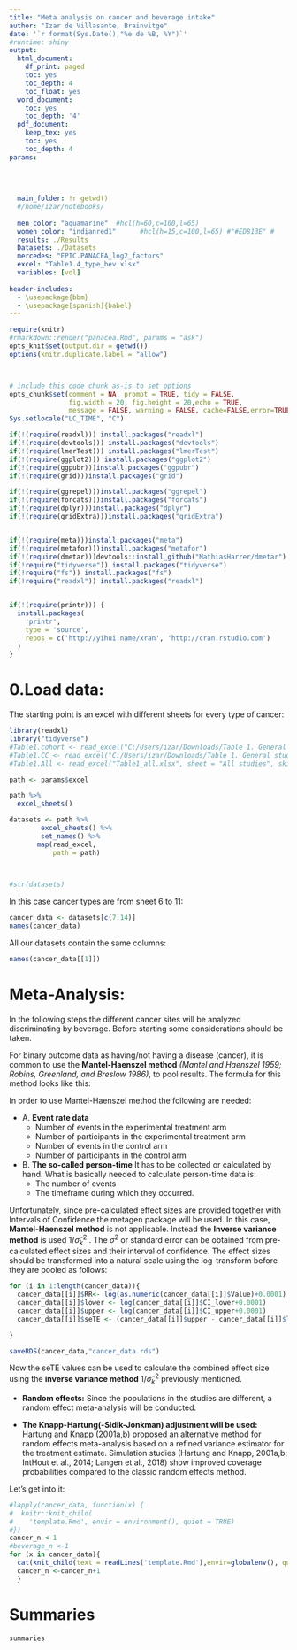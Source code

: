 ```yaml
---
title: "Meta analysis on cancer and beverage intake"
author: "Izar de Villasante, Brainvitge"
date: '`r format(Sys.Date(),"%e de %B, %Y")`'
#runtime: shiny
output:
  html_document:
    df_print: paged
    toc: yes
    toc_depth: 4
    toc_float: yes
  word_document:
    toc: yes
    toc_depth: '4'
  pdf_document:
    keep_tex: yes
    toc: yes
    toc_depth: 4
params:
  
  
  
  
  main_folder: !r getwd()
  #/home/izar/notebooks/
  
  men_color: "aquamarine"  #hcl(h=60,c=100,l=65) 
  women_color: "indianred1"      #hcl(h=15,c=100,l=65) #"#ED813E" # 
  results: ./Results
  Datasets: ./Datasets
  mercedes: "EPIC.PANACEA_log2_factors" 
  excel: "Table1.4_type_bev.xlsx"
  variables: [vol]
    
header-includes: 
  - \usepackage{bbm}
  - \usepackage[spanish]{babel}
---
```

\newline
\newline


```r
require(knitr)
#rmarkdown::render("panacea.Rmd", params = "ask")
opts_knit$set(output.dir = getwd())
options(knitr.duplicate.label = "allow")



# include this code chunk as-is to set options
opts_chunk$set(comment = NA, prompt = TRUE, tidy = FALSE, 
               fig.width = 20, fig.height = 20,echo = TRUE, 
               message = FALSE, warning = FALSE, cache=FALSE,error=TRUE, quiet = TRUE, include=TRUE)
Sys.setlocale("LC_TIME", "C")
```

```r
if(!(require(readxl))) install.packages("readxl")
if(!(require(devtools))) install.packages("devtools")
if(!(require(lmerTest))) install.packages("lmerTest")
if(!(require(ggplot2))) install.packages("ggplot2")
if(!(require(ggpubr)))install.packages("ggpubr")
if(!(require(grid)))install.packages("grid")

if(!(require(ggrepel)))install.packages("ggrepel")
if(!(require(forcats)))install.packages("forcats")
if(!(require(dplyr)))install.packages("dplyr")
if(!(require(gridExtra)))install.packages("gridExtra")


if(!(require(meta)))install.packages("meta")
if(!(require(metafor)))install.packages("metafor")
if(!(require(dmetar)))devtools::install_github("MathiasHarrer/dmetar") 
if(!require("tidyverse")) install.packages("tidyverse")
if(!require("fs")) install.packages("fs")
if(!require("readxl")) install.packages("readxl")


if(!(require(printr))) {
  install.packages(
    'printr',
    type = 'source',
    repos = c('http://yihui.name/xran', 'http://cran.rstudio.com')
  )
}
```


# 0.Load data:

The starting point is an excel with different sheets for every type of cancer:


```r
library(readxl)
library("tidyverse")
#Table1.cohort <- read_excel("C:/Users/izar/Downloads/Table 1. General study characteristics of included studies(m_a).xlsx", sheet = "Cohort")
#Table1.CC <- read_excel("C:/Users/izar/Downloads/Table 1. General study characteristics of included studies(m_a).xlsx", sheet = "Case-control")
#Table1.All <- read_excel("Table1_all.xlsx", sheet = "All studies", skip=14)

path <- params$excel

path %>%
  excel_sheets()

datasets <- path %>%
        excel_sheets() %>%
        set_names() %>%
       map(read_excel,
           path = path)


        
#str(datasets)
```
In this case cancer types are from sheet 6 to 11:
```r
cancer_data <- datasets[c(7:14)]
names(cancer_data)

```

All our datasets contain the same columns:
```r
names(cancer_data[[1]])
```


# Meta-Analysis:

In the following steps the different cancer sites will be analyzed discriminating by beverage.
Before starting some considerations should be taken.

For binary outcome data as having/not having a disease (cancer), it is common to use the **Mantel-Haenszel method** *(Mantel and Haenszel 1959; Robins, Greenland, and Breslow 1986)*, to pool results. The formula for this method looks like this:

\begin{equation}
\hat\theta_{MH} = \frac{\sum\limits_{k=1}^K w_{k} \hat\theta_k}{\sum\limits_{k=1}^K w_{k}}
\end{equation}

In order to use Mantel-Haenszel method the following are needed:

* A. **Event rate data**
  - Number of events in the experimental treatment arm
  - Number of participants in the experimental treatment arm
  - Number of events in the control arm
  - Number of participants in the control arm
     
* B. **The so-called person-time** 
  It has to be collected or calculated by hand. What is basically needed to calculate person-time data is:
  - The number of events
  - The timeframe during which they occurred.

Unfortunately, since pre-calculated effect sizes are provided together with Intervals of Confidence the metagen package will be used. In this case, **Mantel-Haenszel method** is not applicable. Instead the **Inverse variance method** is used  $1/\hat\sigma^2_k$ .
The $\sigma^2$ or standard error can be obtained from pre-calculated effect sizes and their interval of confidence. The effect sizes should be transformed into a natural scale using the log-transform before they are pooled as follows:
```r
for (i in 1:length(cancer_data)){
  cancer_data[[i]]$RR<- log(as.numeric(cancer_data[[i]]$Value)+0.0001)
  cancer_data[[i]]$lower <- log(cancer_data[[i]]$CI_lower+0.0001)
  cancer_data[[i]]$upper <- log(cancer_data[[i]]$CI_upper+0.0001)
  cancer_data[[i]]$seTE <- (cancer_data[[i]]$upper - cancer_data[[i]]$lower)/3.92

}

saveRDS(cancer_data,"cancer_data.rds")
```

Now the seTE values can be used to calculate the combined effect size using the **inverse variance method** $1/\hat\sigma^2_k$ previously mentioned.

* **Random effects:** Since the populations in the studies are different, a random effect meta-analysis will be conducted. 

* **The Knapp-Hartung(-Sidik-Jonkman) adjustment will be used:** Hartung and Knapp (2001a,b) proposed an alternative method for random effects meta-analysis based on a refined variance estimator for the treatment estimate. Simulation studies (Hartung and Knapp, 2001a,b; IntHout et al., 2014; Langen et al., 2018) show improved coverage probabilities compared to the classic random effects method.

Let's get into it:



```r
#lapply(cancer_data, function(x) {
#  knitr::knit_child(
#    'template.Rmd', envir = environment(), quiet = TRUE)
#})
cancer_n <-1
#beverage_n <-1
for (x in cancer_data){
  cat(knit_child(text = readLines('template.Rmd'),envir=globalenv(), quiet = TRUE),echo=FALSE)
  cancer_n <-cancer_n+1
  }
```


# Summaries


```r
summaries
```

